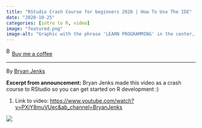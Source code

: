 ```yaml
---
title: "RStudio Crash Course for beginners 2020 | How To Use The IDE"
date: "2020-10-25"
categories: [intro to R, video]
image: "featured.png"
image-alt: "Graphic with the phrase 'LEARN PROGRAMMING' in the center, surrounded by colorful icons representing coding, binary, cloud, magnifying glass, web, gear, and document symbols on a dark background with vertical line accents."
---
```


<link href="https://fonts.googleapis.com/css?family=Cookie" rel="stylesheet"><a class="bmc-button" target="_blank" href="https://www.buymeacoffee.com/JoscelinRocha">![Buy me a coffee](https://cdn.buymeacoffee.com/buttons/bmc-new-btn-logo.svg){alt="Buy me a coffee" width="15" height="21"}Buy me a coffee</a>

------------------------------------------------------------------------

By [Bryan Jenks](https://www.youtube.com/watch?v=PXiY8muVUec&feature=youtu.be)

**Excerpt from announcement:** Bryan Jenks made this video as a crash course to RStudio so you can get started on R development :)

1.  Link to video: <https://www.youtube.com/watch?v=PXiY8muVUec&ab_channel=BryanJenks>

![](featured.png)
